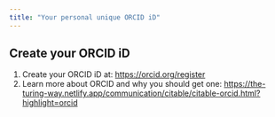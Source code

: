 ```yaml
---
title: "Your personal unique ORCID iD"
---
```


## Create your ORCID iD

1. Create your ORCID iD at: <https://orcid.org/register>
2. Learn more about ORCID and why you should get one: <https://the-turing-way.netlify.app/communication/citable/citable-orcid.html?highlight=orcid>
